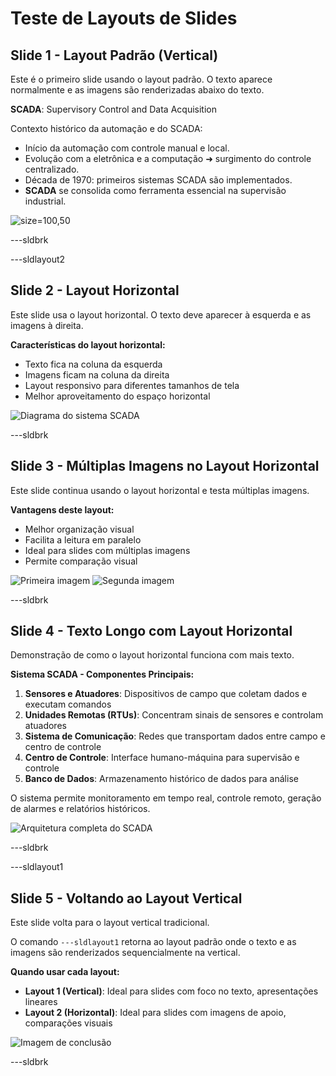 # Teste de Layouts de Slides

## Slide 1 - Layout Padrão (Vertical)

Este é o primeiro slide usando o layout padrão. O texto aparece normalmente e as imagens são renderizadas abaixo do texto.

**SCADA**: Supervisory Control and Data Acquisition

Contexto histórico da automação e do SCADA:
- Início da automação com controle manual e local.
- Evolução com a eletrônica e a computação ➜ surgimento do controle centralizado.
- Década de 1970: primeiros sistemas SCADA são implementados.
- **SCADA** se consolida como ferramenta essencial na supervisão industrial.

![](intro-evolucao.webp "size=100,50")

---sldbrk

---sldlayout2

## Slide 2 - Layout Horizontal 

Este slide usa o layout horizontal. O texto deve aparecer à esquerda e as imagens à direita.

**Características do layout horizontal:**

- Texto fica na coluna da esquerda
- Imagens ficam na coluna da direita
- Layout responsivo para diferentes tamanhos de tela
- Melhor aproveitamento do espaço horizontal

![](diagrama-scada.webp "Diagrama do sistema SCADA")

---sldbrk

## Slide 3 - Múltiplas Imagens no Layout Horizontal

Este slide continua usando o layout horizontal e testa múltiplas imagens.

**Vantagens deste layout:**
- Melhor organização visual
- Facilita a leitura em paralelo
- Ideal para slides com múltiplas imagens
- Permite comparação visual

![](exemplo1.png "Primeira imagem")
![](exemplo2.png "Segunda imagem")

---sldbrk

## Slide 4 - Texto Longo com Layout Horizontal

Demonstração de como o layout horizontal funciona com mais texto.

**Sistema SCADA - Componentes Principais:**

1. **Sensores e Atuadores**: Dispositivos de campo que coletam dados e executam comandos
2. **Unidades Remotas (RTUs)**: Concentram sinais de sensores e controlam atuadores
3. **Sistema de Comunicação**: Redes que transportam dados entre campo e centro de controle
4. **Centro de Controle**: Interface humano-máquina para supervisão e controle
5. **Banco de Dados**: Armazenamento histórico de dados para análise

O sistema permite monitoramento em tempo real, controle remoto, geração de alarmes e relatórios históricos.

![](arquitetura-completa.png "Arquitetura completa do SCADA")

---sldbrk

---sldlayout1

## Slide 5 - Voltando ao Layout Vertical

Este slide volta para o layout vertical tradicional.

O comando `---sldlayout1` retorna ao layout padrão onde o texto e as imagens são renderizados sequencialmente na vertical.

**Quando usar cada layout:**
- **Layout 1 (Vertical)**: Ideal para slides com foco no texto, apresentações lineares
- **Layout 2 (Horizontal)**: Ideal para slides com imagens de apoio, comparações visuais

![](conclusao.webp "Imagem de conclusão")

---sldbrk